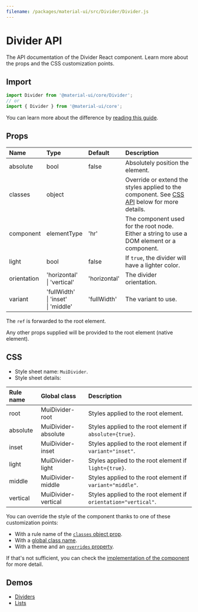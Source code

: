 ```yaml
---
filename: /packages/material-ui/src/Divider/Divider.js
---
```



<!--- This documentation is automatically generated, do not try to edit it. -->

# Divider API

<p className="description">The API documentation of the Divider React component. Learn more about the props and the CSS customization points.</p>

## Import

```js
import Divider from '@material-ui/core/Divider';
// or
import { Divider } from '@material-ui/core';
```

You can learn more about the difference by [reading this guide](/guides/minimizing-bundle-size/).



## Props

| Name | Type | Default | Description |
|:-----|:-----|:--------|:------------|
| <span className="prop-name">absolute</span> | <span className="prop-type">bool</span> | <span className="prop-default">false</span> | Absolutely position the element. |
| <span className="prop-name">classes</span> | <span className="prop-type">object</span> |  | Override or extend the styles applied to the component. See [CSS API](#css) below for more details. |
| <span className="prop-name">component</span> | <span className="prop-type">elementType</span> | <span className="prop-default">'hr'</span> | The component used for the root node. Either a string to use a DOM element or a component. |
| <span className="prop-name">light</span> | <span className="prop-type">bool</span> | <span className="prop-default">false</span> | If `true`, the divider will have a lighter color. |
| <span className="prop-name">orientation</span> | <span className="prop-type">'horizontal'<br />&#124;&nbsp;'vertical'</span> | <span className="prop-default">'horizontal'</span> | The divider orientation. |
| <span className="prop-name">variant</span> | <span className="prop-type">'fullWidth'<br />&#124;&nbsp;'inset'<br />&#124;&nbsp;'middle'</span> | <span className="prop-default">'fullWidth'</span> | The variant to use. |

The `ref` is forwarded to the root element.

Any other props supplied will be provided to the root element (native element).

## CSS

- Style sheet name: `MuiDivider`.
- Style sheet details:

| Rule name | Global class | Description |
|:-----|:-------------|:------------|
| <span className="prop-name">root</span> | <span className="prop-name">MuiDivider-root</span> | Styles applied to the root element.
| <span className="prop-name">absolute</span> | <span className="prop-name">MuiDivider-absolute</span> | Styles applied to the root element if `absolute={true}`.
| <span className="prop-name">inset</span> | <span className="prop-name">MuiDivider-inset</span> | Styles applied to the root element if `variant="inset"`.
| <span className="prop-name">light</span> | <span className="prop-name">MuiDivider-light</span> | Styles applied to the root element if `light={true}`.
| <span className="prop-name">middle</span> | <span className="prop-name">MuiDivider-middle</span> | Styles applied to the root element if `variant="middle"`.
| <span className="prop-name">vertical</span> | <span className="prop-name">MuiDivider-vertical</span> | Styles applied to the root element if `orientation="vertical"`.

You can override the style of the component thanks to one of these customization points:

- With a rule name of the [`classes` object prop](/customization/components/#overriding-styles-with-classes).
- With a [global class name](/customization/components/#overriding-styles-with-global-class-names).
- With a theme and an [`overrides` property](/customization/globals/#css).

If that's not sufficient, you can check the [implementation of the component](https://github.com/mui-org/material-ui/blob/master/packages/material-ui/src/Divider/Divider.js) for more detail.

## Demos

- [Dividers](/components/dividers/)
- [Lists](/components/lists/)

